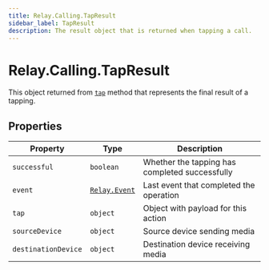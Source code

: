 ```yaml
---
title: Relay.Calling.TapResult
sidebar_label: TapResult
description: The result object that is returned when tapping a call.
---
```


[relay-event]: /sdks/relay-realtime-sdk/v2/language/nodejs/event
[tap]: /sdks/relay-realtime-sdk/v2/language/nodejs/calling/call#tap

# Relay.Calling.TapResult

This object returned from [`tap`][tap] method that represents the final result of a tapping.

## Properties

| Property | Type | Description |
| -------- | ---- | ----------- |
| `successful` | `boolean` | Whether the tapping has completed successfully |
| `event` | [`Relay.Event`][relay-event] | Last event that completed the operation |
| `tap` | `object` | Object with payload for this action |
| `sourceDevice` | `object` | Source device sending media |
| `destinationDevice` | `object` | Destination device receiving media |
